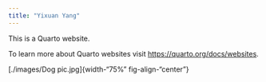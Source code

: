 ```yaml
---
title: "Yixuan Yang"
---
```


This is a Quarto website.

To learn more about Quarto websites visit <https://quarto.org/docs/websites>.

[./images/Dog pic.jpg]{width-"75%" fig-align-"center"}